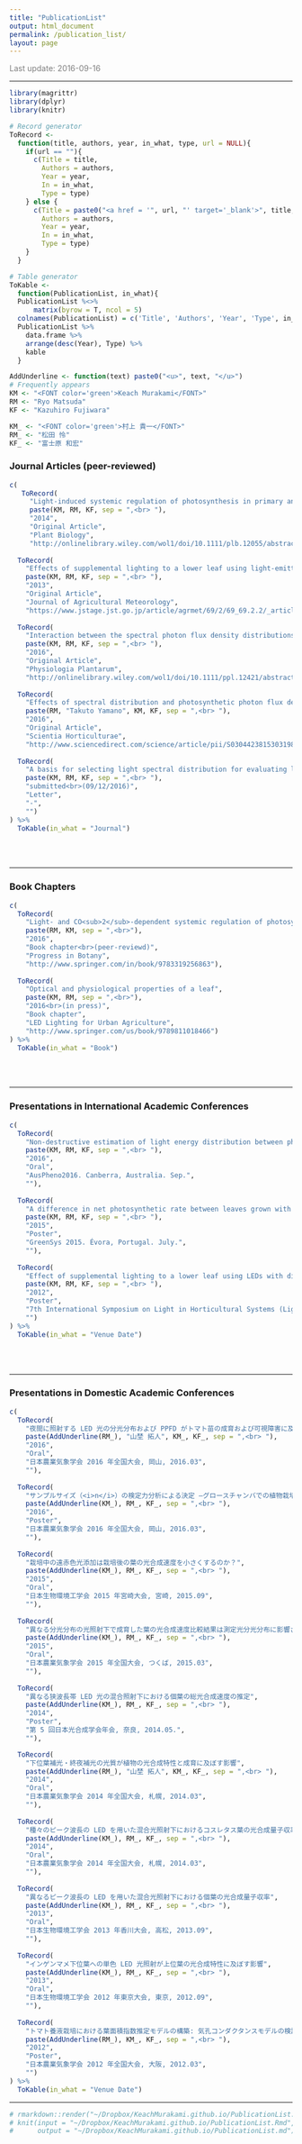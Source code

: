 ```yaml
---
title: "PublicationList"
output: html_document
permalink: /publication_list/
layout: page
---
```


<FONT color="grey">Last update: 2016-09-16  </FONT><br>

--------------

```r
library(magrittr)
library(dplyr)
library(knitr)

# Record generator
ToRecord <-
  function(title, authors, year, in_what, type, url = NULL){
    if(url == ""){
      c(Title = title,
        Authors = authors,
        Year = year,
        In = in_what,
        Type = type)
    } else {
      c(Title = paste0("<a href = '", url, "' target='_blank'>", title, "</a>"),
        Authors = authors,
        Year = year,
        In = in_what,
        Type = type)
    }
  }

# Table generator
ToKable <-
  function(PublicationList, in_what){
  PublicationList %<>%
      matrix(byrow = T, ncol = 5)
  colnames(PublicationList) = c('Title', 'Authors', 'Year', 'Type', in_what)
  PublicationList %>%
    data.frame %>%
    arrange(desc(Year), Type) %>%
    kable
  }

AddUnderline <- function(text) paste0("<u>", text, "</u>")
# Frequently appears
KM <- "<FONT color='green'>Keach Murakami</FONT>"
RM <- "Ryo Matsuda"
KF <- "Kazuhiro Fujiwara"

KM_ <- "<FONT color='green'>村上 貴一</FONT>"
RM_ <- "松田 怜"
KF_ <- "富士原 和宏"

```


### Journal Articles (peer-reviewed)
```r
c(
   ToRecord(
     "Light-induced systemic regulation of photosynthesis in primary and trifoliate leaves of <i>Phaseolus vulgaris</i>: effects of photosynthetic photon flux density (PPFD) <i>versus</i> spectrum",
     paste(KM, RM, KF, sep = ",<br> "),
     "2014",
     "Original Article",
     "Plant Biology",
     "http://onlinelibrary.wiley.com/wol1/doi/10.1111/plb.12055/abstract"),
   
  ToRecord(
    "Effects of supplemental lighting to a lower leaf using light-emitting diodes with different spectra on the leaf photosynthetic rate in sweet pepper",
    paste(KM, RM, KF, sep = ",<br> "),
    "2013",
    "Original Article",
    "Journal of Agricultural Meteorology",
    "https://www.jstage.jst.go.jp/article/agrmet/69/2/69_69.2.2/_article"),
  
  ToRecord(
    "Interaction between the spectral photon flux density distributions of light during growth and for measurements in net photosynthetic rates of cucumber leaves",
    paste(KM, RM, KF, sep = ",<br> "),
    "2016",
    "Original Article",
    "Physiologia Plantarum",
    "http://onlinelibrary.wiley.com/wol1/doi/10.1111/ppl.12421/abstract"),
  
  ToRecord(
    "Effects of spectral distribution and photosynthetic photon flux density for overnight LED light irradiation on tomato seedling growth and leaf injury",
    paste(RM, "Takuto Yamano", KM, KF, sep = ",<br> "),
    "2016",
    "Original Article",
    "Scientia Horticulturae",
    "http://www.sciencedirect.com/science/article/pii/S0304423815303198"),
    
  ToRecord(
    "A basis for selecting light spectral distribution for evaluating leaf photosynthetic rates of plants grown under different light spectral distributions",
    paste(KM, RM, KF, sep = ",<br> "),
    "submitted<br>(09/12/2016)",
    "Letter",
    "-",
    "")
) %>%
  ToKable(in_what = "Journal")
```

<br>
<br>

--------------







### Book Chapters
```r
c(
  ToRecord(
    "Light- and CO<sub>2</sub>-dependent systemic regulation of photosynthesis",
    paste(RM, KM, sep = ",<br>"),
    "2016",
    "Book chapter<br>(peer-reviewd)",
    "Progress in Botany",
    "http://www.springer.com/in/book/9783319256863"),
  
  ToRecord(
    "Optical and physiological properties of a leaf",
    paste(KM, RM, sep = ",<br>"),
    "2016<br>(in press)",
    "Book chapter",
    "LED Lighting for Urban Agriculture",
    "http://www.springer.com/us/book/9789811018466")
) %>%
  ToKable(in_what = "Book")
```

<br>
<br>

--------------







### Presentations in International Academic Conferences
```r
c(  
  ToRecord(
    "Non-destructive estimation of light energy distribution between photosystems",
    paste(KM, RM, KF, sep = ",<br> "),
    "2016",
    "Oral",
    "AusPheno2016. Canberra, Australia. Sep.",
    ""),
  
  ToRecord(
    "A difference in net photosynthetic rate between leaves grown with and without far-red light depends on the spectral distribution of measuring light",
    paste(KM, RM, KF, sep = ",<br> "),
    "2015",
    "Poster",
    "GreenSys 2015. Évora, Portugal. July.",
    ""),
  
  ToRecord(
    "Effect of supplemental lighting to a lower leaf using LEDs with different wavelengths on leaf photosynthetic characteristics in sweet pepper",
    paste(KM, RM, KF, sep = ",<br> "),
    "2012",
    "Poster",
    "7th International Symposium on Light in Horticultural Systems (LightSym 2012). Wageningen, The Netherlands. Oct",
    "")
) %>%
  ToKable(in_what = "Venue Date")
```

<br>
<br>

--------------







### Presentations in Domestic Academic Conferences
```r
c(
  ToRecord(
    "夜間に照射する LED 光の分光分布および PPFD がトマト苗の成育および可視障害に及ぼす影響",
    paste(AddUnderline(RM_), "山埜 拓人", KM_, KF_, sep = ",<br> "),
    "2016",
    "Oral",
    "日本農業気象学会 2016 年全国大会, 岡山, 2016.03",
    ""),
  
  ToRecord(
    "サンプルサイズ（<i>n</i>）の検定力分析による決定 ―グロースチャンバでの植物栽培試験での例—",
    paste(AddUnderline(KM_), RM_, KF_, sep = ",<br> "),
    "2016",
    "Poster",
    "日本農業気象学会 2016 年全国大会, 岡山, 2016.03",
    ""),
  
  ToRecord(
    "栽培中の遠赤色光添加は栽培後の葉の光合成速度を小さくするのか？",
    paste(AddUnderline(KM_), RM_, KF_, sep = ",<br> "),
    "2015",
    "Oral",
    "日本生物環境工学会 2015 年宮崎大会, 宮崎, 2015.09",
    ""),
  
  ToRecord(
    "異なる分光分布の光照射下で成育した葉の光合成速度比較結果は測定光分光分布に影響される",
    paste(AddUnderline(KM_), RM_, KF_, sep = ",<br> "),
    "2015",
    "Oral",
    "日本農業気象学会 2015 年全国大会, つくば, 2015.03",
    ""),
  
  ToRecord(
    "異なる狭波長帯 LED 光の混合照射下における個葉の総光合成速度の推定",
    paste(AddUnderline(KM_), RM_, KF_, sep = ",<br> "),
    "2014",
    "Poster",
    "第 5 回日本光合成学会年会, 奈良, 2014.05.",
    ""),

  ToRecord(
    "下位葉補光・終夜補光の光質が植物の光合成特性と成育に及ぼす影響",
    paste(AddUnderline(RM_), "山埜 拓人", KM_, KF_, sep = ",<br> "),
    "2014",
    "Oral",
    "日本農業気象学会 2014 年全国大会, 札幌, 2014.03",
    ""),
  
  ToRecord(
    "種々のピーク波長の LED を用いた混合光照射下におけるコスレタス葉の光合成量子収率",
    paste(AddUnderline(KM_), RM_, KF_, sep = ",<br> "),
    "2014",
    "Oral",
    "日本農業気象学会 2014 年全国大会, 札幌, 2014.03",
    ""),
  
  ToRecord(
    "異なるピーク波長の LED を用いた混合光照射下における個葉の光合成量子収率",
    paste(AddUnderline(KM_), RM_, KF_, sep = ",<br> "),
    "2013",
    "Oral",
    "日本生物環境工学会 2013 年香川大会, 高松, 2013.09",
    ""),
  
  ToRecord(
    "インゲンマメ下位葉への単色 LED 光照射が上位葉の光合成特性に及ぼす影響",
    paste(AddUnderline(KM_), RM_, KF_, sep = ",<br> "),
    "2013",
    "Oral",
    "日本生物環境工学会 2012 年東京大会, 東京, 2012.09",
    ""),
  
  ToRecord(
    "トマト養液栽培における葉面積指数推定モデルの構築: 気孔コンダクタンスモデルの検討",
    paste(AddUnderline(RM_), KM_, KF_, sep = ",<br> "),
    "2012",
    "Poster",
    "日本農業気象学会 2012 年全国大会, 大阪, 2012.03",
    "")
) %>%
  ToKable(in_what = "Venue Date")
```

----

```r
# rmarkdown::render("~/Dropbox/KeachMurakami.github.io/PublicationList.Rmd")
# knit(input = "~/Dropbox/KeachMurakami.github.io/PublicationList.Rmd",
#      output = "~/Dropbox/KeachMurakami.github.io/PublicationList.md")
```